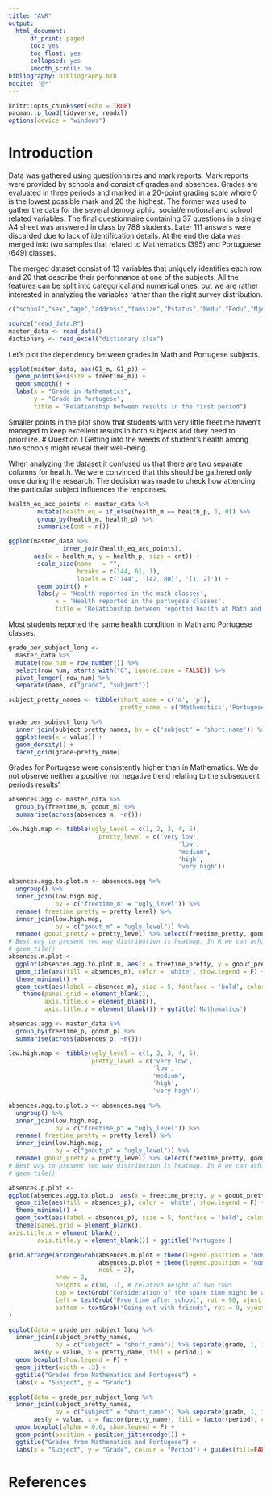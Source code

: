 ```yaml
---
title: "AVR"
output:
  html_document:
      df_print: paged
      toc: yes
      toc_float: yes
      collapsed: yes
      smooth_scroll: no
bibliography: bibliography.bib
nocite: '@*'
---
```


```r
knitr::opts_chunk$set(echo = TRUE)
pacman::p_load(tidyverse, readxl)
options(device = "windows")
```

# Introduction

Data was gathered using questionnaires and mark reports. Mark reports were provided
by schools and consist of grades and absences. Grades are evaluated in three periods
and marked in a 20-point grading scale where 0 is the lowest possible mark and
20 the highest. The former was used to gather the data for the several demographic,
social/emotional and school related variables. The final questionnaire containing
37 questions in a single A4 sheet was answered in class by 788 students. Later
111 answers were discarded due to lack of identification details. At the end the
data was merged into two samples that related to Mathematics (395) and
Portuguese (649) classes.

The merged dataset consist of 13 variables that uniquely identifies
each row and 20 that describe their performance at one of the subjects. 
All the features can be split into categorical and numerical ones, but we 
are rather interested in analyzing the variables rather than the right survey distribution.

```r
c("school","sex","age","address","famsize","Pstatus","Medu","Fedu","Mjob","Fjob","reason","nursery","internet")
```



```r
source("read_data.R")
master_data <- read_data()
dictionary <- read_excel("dictionary.xlsx")
```

Let's plot the dependency between grades in Math and Portugese subjects.

```r
ggplot(master_data, aes(G1_m, G1_p)) +
  geom_point(aes(size = freetime_m)) +
  geom_smooth() +
  labs(x = "Grade in Mathematics",
       y = "Grade in Portugese",
       title = "Relationship between results in the first period")
```
Smaller points in the plot show that students with very little freetime haven't managed to keep excellent results in both subjects and they need to prioritize. 
# Question 1
Getting into the weeds of student’s health among two schools might reveal their well-being.

When analyzing the dataset it confused us that there are two separate columns for health.
We were convinced that this should be gathered only once during the research. The decision was made to check how attending the particular subject influences the responses.

```r
health_eq_acc_points <- master_data %>%
        mutate(health_eq = if_else(health_m == health_p, 1, 0)) %>%
        group_by(health_m, health_p) %>%
        summarise(cnt = n())
```


```r
ggplot(master_data %>%
               inner_join(health_eq_acc_points),
       aes(x = health_m, y = health_p, size = cnt)) +
        scale_size(name   = "",
                   breaks = c(144, 61, 1),
                   labels = c('144', '[42, 80]', '[1, 2]')) +
        geom_point() +
        labs(y = 'Health reported in the math classes',
             x = 'Health reported in the portugese classes',
             title = 'Relationship between reported health at Math and Portguese classess')
```

Most students reported the same health condition in Math and Portugese classes.

```r
grade_per_subject_long <-
  master_data %>%
  mutate(row_num = row_number()) %>%
  select(row_num, starts_with("G", ignore.case = FALSE)) %>%
  pivot_longer(-row_num) %>%
  separate(name, c("grade", "subject"))
```

```r
subject_pretty_names <- tibble(short_name = c('m', 'p'),
                               pretty_name = c('Mathematics','Portugese'))
```
```r
grade_per_subject_long %>%
  inner_join(subject_pretty_names, by = c("subject" = 'short_name')) %>%
  ggplot(aes(x = value)) +
  geom_density() +
  facet_grid(grade~pretty_name)
```

Grades for Portugese were consistently higher than in Mathematics.
We do not observe neither a positive nor negative trend relating
to the subsequent periods results'.


```r
absences.agg <- master_data %>%
  group_by(freetime_m, goout_m) %>%
  summarise(across(absences_m, ~n()))

low.high.map <- tibble(ugly_level = c(1, 2, 3, 4, 5),
                         pretty_level = c('very low',
                                               'low',
                                               'medium',
                                               'high',
                                               'very high'))

absences.agg.to.plot.m <- absences.agg %>%
  ungroup() %>%
  inner_join(low.high.map,
             by = c("freetime_m" = "ugly_level")) %>%
  rename( freetime_pretty = pretty_level) %>%
  inner_join(low.high.map,
             by = c("goout_m" = "ugly_level")) %>%
  rename( goout_pretty = pretty_level) %>% select(freetime_pretty, goout_pretty, absences_m)
# Best way to present two way distribution is heatmap. In R we can achieve it with
# geom_tile()
absences.m.plot <-
  ggplot(absences.agg.to.plot.m, aes(x = freetime_pretty, y = goout_pretty)) + # nowa baza danych
  geom_tile(aes(fill = absences_m), color = 'white', show.legend = F) +
  theme_minimal() +
  geom_text(aes(label = absences_m), size = 5, fontface = 'bold', color = 'white') +
    theme(panel.grid = element_blank(),
          axis.title.x = element_blank(),
          axis.title.y = element_blank()) + ggtitle('Mathematics')
```
```r
absences.agg <- master_data %>%
  group_by(freetime_p, goout_p) %>%
  summarise(across(absences_p, ~n()))

low.high.map <- tibble(ugly_level = c(1, 2, 3, 4, 5),
                       pretty_level = c('very low',
                                        'low',
                                        'medium',
                                        'high',
                                        'very high'))

absences.agg.to.plot.p <- absences.agg %>%
  ungroup() %>%
  inner_join(low.high.map,
             by = c("freetime_p" = "ugly_level")) %>%
  rename( freetime_pretty = pretty_level) %>%
  inner_join(low.high.map,
             by = c("goout_p" = "ugly_level")) %>%
  rename( goout_pretty = pretty_level) %>% select(freetime_pretty, goout_pretty, absences_p)
# Best way to present two way distribution is heatmap. In R we can achieve it with
# geom_tile()

absences.p.plot <-
ggplot(absences.agg.to.plot.p, aes(x = freetime_pretty, y = goout_pretty)) + # nowa baza danych
  geom_tile(aes(fill = absences_p), color = 'white', show.legend = F) +
  theme_minimal() +
  geom_text(aes(label = absences_p), size = 5, fontface = 'bold', color = 'white') +
  theme(panel.grid = element_blank(),
axis.title.x = element_blank(),
        axis.title.y = element_blank()) + ggtitle('Portugese')
```

```r
grid.arrange(arrangeGrob(absences.m.plot + theme(legend.position = "none"),
                         absences.p.plot + theme(legend.position = "none"),
                         ncol = 2),
             nrow = 2,
             heights = c(10, 1), # relative height of two rows
             top = textGrob("Consideration of the spare time might be an indicator for the number of absences.", vjust = 1, gp = gpar(fontface = "bold", cex = 1.5)),
             left = textGrob("Free time after school", rot = 90, vjust = 1),
             bottom = textGrob("Going out with friends", rot = 0, vjust = -2)
)

```
```r
ggplot(data = grade_per_subject_long %>%
  inner_join(subject_pretty_names,
             by = c("subject" = "short_name")) %>% separate(grade, 1, into = c("to_remove", "period")),
       aes(y = value, x = pretty_name, fill = period)) +
  geom_boxplot(show.legend = F) +
  geom_jitter(width = .3) +
  ggtitle("Grades from Mathematics and Portugese") +
  labs(x = "Subject", y = "Grade")
```
```r
ggplot(data = grade_per_subject_long %>%
  inner_join(subject_pretty_names,
             by = c("subject" = "short_name")) %>% separate(grade, 1, into = c("to_remove", "period")),
       aes(y = value, x = factor(pretty_name), fill = factor(period), colour=factor(period))) +
  geom_boxplot(alpha = 0.6, show.legend = F) +
  geom_point(position = position_jitterdodge()) +
  ggtitle("Grades from Mathematics and Portugese") +
  labs(x = "Subject", y = "Grade", colour = "Period") + guides(fill=FALSE)
```

# References
